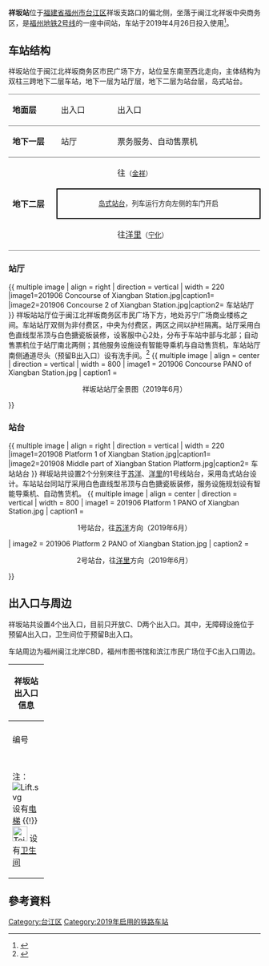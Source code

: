 {{NoteTA|G1=Railway}}
{{Infobox station
| style               = 
| livery              = {{福州地铁颜色|2|s}}
| name                = 祥坂站
| eng_name            = Xiangban Station
| symbol_top          = 
| symbol_right        = 
| image               = 201904_Xiangban_Station.jpg
| caption             = 
| alt                 = 
| address             = [[福建省|福建省]][[福州市|福州市]][[台江区|台江区]]祥坂支路口偏北侧
| coordinates         = {{coord|26.0738655|N|119.2917208|E|display=inline, title|type:railwaystation}}
| operator            = <!--{{rint|fuzhou|metro}}--> [[福州地铁|福州地铁]]
| line                = {{福州地铁线路名|2|full}}
| exits               = 2
| platform            = 1个[[岛式站台|岛式站台]]
| connections         = <!-- 公交站：-->
| structure           = 地下站
| Interchange         = 
| colour              = 白色
| code                = 
| opening             = 
| opened              = {{Start date|2019|04|26|df=y}}
| closed              =  <!-- {{End date|YYYY|MM|DD|df=y}} -->
| services            = {{Adjacent stations|system=Fuzhou Metro|line1=2|left1=金祥|right1=宁化}}
| route_map           = 
| first = {{福州地铁线路名|2|short}}：<br /><div style="display:inline-block; text-align: left;">开往{{站|洋里}}：<br />开往{{站|苏洋}}：</div><div style="display:inline-block; text-align: right;">06:59<br />06:55</div>
| last = {{福州地铁线路名|2|short}}：<br /><div style="display:inline-block; text-align: left;">开往{{站|洋里}}：<br />开往{{站|苏洋}}：</div><div style="display:inline-block; text-align: right;">23:29<br />23:25</div>
}}

'''祥坂站'''位于[[福建省|福建省]][[福州市|福州市]][[台江区|台江区]]祥坂支路口的偏北侧，坐落于闽江北祥坂中央商务区，是[[福州地铁|福州地铁]][[福州地铁2号线|2号线]]的一座中间站，车站于2019年4月26日投入使用<ref name=":02">{{Cite web|title=福州地铁2号线正式开通试运营-中新网|url=http://www.chinanews.com/tp/2019/04-26/8821198.shtml|work=www.chinanews.com|accessdate=2019-04-26|archive-date=2019-04-26|archive-url=https://web.archive.org/web/20190426090412/http://www.chinanews.com/tp/2019/04-26/8821198.shtml|dead-url=no}}</ref>。

==车站结构==
祥坂站位于闽江北祥坂商务区市民广场下方，站位呈东南至西北走向，主体结构为双柱三跨地下二层车站，地下一层为站厅层，地下二层为站台层，岛式站台。
{|cellspacing=0 cellpadding=3
|-
|style="border-top:solid 1px gray;border-bottom:solid 1px gray;" valign=top width=100|'''地面层'''
|style="border-top:solid 1px gray;border-bottom:solid 1px gray;" valign=top width=100|出入口
|style="border-top:solid 1px gray;border-bottom:solid 1px gray;" valign=top|
|style="border-top:solid 1px gray;border-bottom:solid 1px gray;" valign=top width=350|出入口
|-
|style="border-bottom:solid 1px gray;" valign=top|'''地下一层'''
|style="border-bottom:solid 1px gray;" valign=top|站厅
|style="border-bottom:solid 1px gray;" valign=top|
|style="border-bottom:solid 1px gray;" valign=top|票务服务、自动售票机
|-
|style="border-bottom:solid 1px gray;" rowspan=3 valign=top|'''地下二层'''
|{{福州地铁站台编号|L2|1}}
|{{arrow|L}}
|{{福州地铁线路名|2|long}} 往{{站|苏洋}}<small>（[[金祥站|金祥]]）</small>
|-
| colspan="3" style="border-right:solid 2px black;border-left:solid 2px black;border-top:solid 2px black;border-bottom:solid 2px black;" |<center><small>[[岛式站台|岛式站台]]，列车运行方向左侧的车门开启</small></center>
|-
|style="border-bottom:solid 1px gray;"|{{福州地铁站台编号|L2|2}}
|style="border-bottom:solid 1px gray;"|
|style="border-bottom:solid 1px gray;"|{{福州地铁线路名|2|long}} 往[[洋里站_(福州)|洋里]]<small>（[[宁化站_(地铁)|宁化]]）</small> {{arrow|R}} 
|}

=== 站厅 ===
{{ multiple image | align = right | direction = vertical | width = 220
|image1=201906 Concourse of Xiangban Station.jpg|caption1= 
|image2=201906 Concourse 2 of Xiangban Station.jpg|caption2= 车站站厅
}}
祥坂站站厅位于闽江北祥坂商务区市民广场下方，地处苏宁广场商业楼栋之间。车站站厅双侧为非付费区，中央为付费区，两区之间以护栏隔离。站厅采用白色直线型吊顶与白色搪瓷板装修，设客服中心2处，分布于车站中部与北部；自动售票机位于站厅南北两侧；其他服务设施设有智能导乘机与自动售货机，车站站厅南侧通道尽头（预留B出入口）设有洗手间。<ref>{{Cite web |url=http://www.fzmtr.com/html/fzdt/2019-06-20/793222715.html |title=祥坂站车站信息 |access-date=2019-08-01 |archive-url=https://web.archive.org/web/20190801052346/http://www.fzmtr.com/html/fzdt/2019-06-20/793222715.html |archive-date=2019-08-01 |dead-url=yes }}</ref>
{{ multiple image | align = center | direction = vertical | width = 800
| image1 = 201906 Concourse PANO of Xiangban Station.jpg | caption1 = <center>祥坂站站厅全景图（2019年6月）</center>
}}

=== 站台 ===
{{ multiple image | align = right | direction = vertical | width = 220
|image1=201908 Platform 1 of Xiangban Station.jpg|caption1= 
|image2=201908 Middle part of Xiangban Station Platform.jpg|caption2= 车站站台
}}
祥坂站共设置2个分别来往于[[苏洋站|苏洋]]、[[洋里站_(福州)|洋里]]的1号线站台，采用岛式站台设计。车站站台同站厅采用白色直线型吊顶与白色搪瓷板装修，服务设施规划设有智能导乘机、自动售货机。
{{ multiple image | align = center | direction = vertical | width = 800
| image1 = 201906 Platform 1 PANO of Xiangban Station.jpg | caption1 = <center>1号站台，往[[苏洋站|苏洋]]方向（2019年6月）</center>
| image2 = 201906 Platform 2 PANO of Xiangban Station.jpg | caption2 = <center>2号站台，往[[洋里站_(福州)|洋里]]方向（2019年6月）</center>
}}

== 出入口与周边 ==
祥坂站共设置4个出入口，目前只开放C、D两个出入口。其中，无障碍设施位于预留A出入口，卫生间位于预留B出入口。

车站周边为福州闽江北岸CBD，福州市图书馆和滨江市民广场位于C出入口周边。
{| class="wikitable" width="56%" |
! colspan="4" |祥坂站出入口信息
|-
| colspan="4" align="center" bgcolor="{{福州地铁颜色|2}}" |
|-
! style="width:40px" | 编号
! style="width:70px" | 设施
! style="width:210px" | 位置
! style="width:210px" | 接驳交通
|-
| align="center" | {{港鐵出口|C|}} ||[[File:Toilet_Of_FZM.svg|30x30px]]
| <center>靠近长汀街</center>  ||[[File:Paris_Bus_icon.svg|18px]] 长汀里、福州市图书馆
|-
| align="center" | {{港鐵出口|D}} ||[[File:Lift.svg|alt=]]
| <center>靠近工业路</center>  ||[[File:Paris_Bus_icon.svg|18px]] 祥坂路口、省血液中心(福州东南眼科医院)
|-
| colspan="4" bgcolor="#eeeeee" | 注：[[File:Lift.svg|alt=]] 设有[[电梯|电梯]] {{!}} [[File:Toilet_Of_FZM.svg|30x30px]] 设有[[卫生间|卫生间]]
|}

== 參考資料 ==
{{reflist}}
{{福州地铁2号线}}

[[Category:台江区|Category:台江区]]

[[Category:2019年启用的铁路车站|Category:2019年启用的铁路车站]]